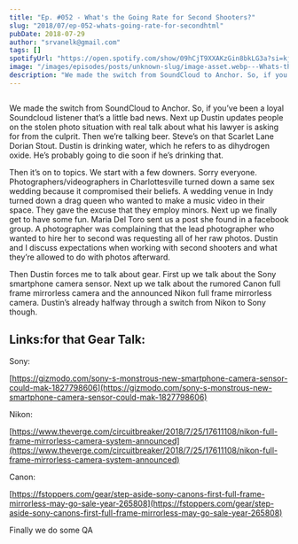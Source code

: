 ```yaml
---
title: "Ep. #052 - What's the Going Rate for Second Shooters?"
slug: "2018/07/ep-052-whats-going-rate-for-secondhtml"
pubDate: 2018-07-29
author: "srvanelk@gmail.com"
tags: []
spotifyUrl: "https://open.spotify.com/show/09hCjT9XXAKzGin8bkLG3a?si=kjRZvQ1JTb6Ov3HVzSSlWA"
image: "/images/episodes/posts/unknown-slug/image-asset.webp---Whats-the-Going-Rate-for-Second-Shooters-e1t7n7"
description: "We made the switch from SoundCloud to Anchor. So, if you’ve been a loyal Soundcloud listener that’s a little bad news. Next up Dustin updates people on the stolen photo situation with real talk about what his lawyer is asking for from the culprit. Then we’re talking beer. Steve’s on that Scarlet Lane Dorian Stout. Dustin is drinking water, which he refers to as dihydrogen oxide. He’s probably going to die soon if he’s drinking that."
---
```


<figure>
  <img src="/images/episodes/posts/unknown-slug/image-asset.webp" alt="" />
</figure>

We made the switch from SoundCloud to Anchor. So, if you’ve been a loyal Soundcloud listener that’s a little bad news. Next up Dustin updates people on the stolen photo situation with real talk about what his lawyer is asking for from the culprit. Then we’re talking beer. Steve’s on that Scarlet Lane Dorian Stout. Dustin is drinking water, which he refers to as dihydrogen oxide. He’s probably going to die soon if he’s drinking that.

Then it’s on to topics. We start with a few downers. Sorry everyone. Photographers/videographers in Charlottesville turned down a same sex wedding because it compromised their beliefs. A wedding venue in Indy turned down a drag queen who wanted to make a music video in their space. They gave the excuse that they employ minors. Next up we finally get to have some fun. Maria Del Toro sent us a post she found in a facebook group. A photographer was complaining that the lead photographer who wanted to hire her to second was requesting all of her raw photos. Dustin and I discuss expectations when working with second shooters and what they’re allowed to do with photos afterward.

Then Dustin forces me to talk about gear. First up we talk about the Sony smartphone camera sensor. Next up we talk about the rumored Canon full frame mirrorless camera and the announced Nikon full frame mirrorless camera. Dustin’s already halfway through a switch from Nikon to Sony though.

## Links:for that Gear Talk:

Sony:

[https://gizmodo.com/sony-s-monstrous-new-smartphone-camera-sensor-could-mak-1827798606](https://gizmodo.com/sony-s-monstrous-new-smartphone-camera-sensor-could-mak-1827798606)

Nikon:

[https://www.theverge.com/circuitbreaker/2018/7/25/17611108/nikon-full-frame-mirrorless-camera-system-announced](https://www.theverge.com/circuitbreaker/2018/7/25/17611108/nikon-full-frame-mirrorless-camera-system-announced)

Canon:

[https://fstoppers.com/gear/step-aside-sony-canons-first-full-frame-mirrorless-may-go-sale-year-265808](https://fstoppers.com/gear/step-aside-sony-canons-first-full-frame-mirrorless-may-go-sale-year-265808)

Finally we do some QA
